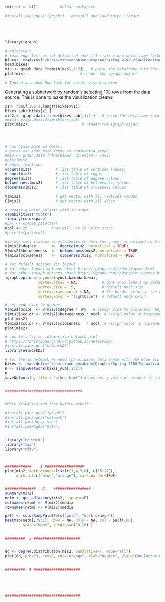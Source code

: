 

```r
rm(list = ls())          #clear workspace

#install.packages("igraph")   #install and load igrph library





library(igraph)

# quickstart
# load edge list as tab delimited text file into a new data frame "bikes"
bikes<- read.csv("/Users/mohsennabian/Dropbox/Spring 2106/Visualization/Rcode/data/hubway [Edges].csv", header =FALSE)
head(bikes)
mis <- graph.data.frame(bikes[,1:2])   # parse the dataframe into the igraph object mis
plot(mis)                         # render the igraph object

# Taking a random Sub Date for better visualization
```

Generating a subnetwork by randomly selecting 100 rows from the data source. This is done to make the visualization clearer. 

```r
x1<- runif(100,1,length(bikes$V1))
bikes_sub<-bikes[x1,]
mis2 <- graph.data.frame(bikes_sub[,1:2])   # parse the dataframe into the igraph object mis
#mis3<-graph.data.frame(bikes_sub) 
plot(mis2)                         # render the igraph object




# now again more in detail
# parse the same data frame as undirected graph
#mis <- graph.data.frame(bikes, directed = TRUE)
#plot(mis)
# basic functions
vcount(mis2)           # list table of vertices (nodes)
ecount(mis2)           # list table of edges 
degree(mis2)           # list table of degree values
betweenness(mis2)      # list table of betweenness values
closeness(mis2)        # list table of closeness values

V(mis2)                # get vector with all vertices (nodes)
E(mis2)                # get vector with all edges

# create a color palette with 10 steps
capabilities("tcltk")
library(colorspace)
#pal <- choose_palette()
ncol <- 25           # we will use 25 color steps
#palette(pal(ncol))

#attach centralities as attributes to data the graph, normalized to 0-1
V(mis2)$degree       <-  degree(mis2, normalized = TRUE)
V(mis2)$betweenness  <-  betweenness(mis2, normalized = TRUE)
V(mis2)$closeness    <-  closeness(mis2, normalized = TRUE)

# set default options for layout
# for other layout options check http://igraph.org/r/doc/layout.html
# for other igraph options check http://igraph.org/r/doc/plot.common.html
igraph.options(layout=layout.kamada.kawai,
               vertex.label = NA,           # dont show labels by default
               vertex.size = 15,            # default node size
               vertex.frame.color = NA,     # the border color of the node
               vertex.color = "lightblue")  # default node color 

# set node size to degree
V(mis2)$size  <- V(mis2)$degree * 100   # assign size to closeness, adjust value for good size
V(mis2)$color <- V(mis2)$betweenness * ncol  # assign color to betweenness, scaled to number of colors
plot(mis2)
V(mis2)$color <- V(mis2)$closeness   * ncol  # assign color to closeness, scaled to number of colors
plot(mis2)

# now lets try an interactive network plot
# https://christophergandrud.github.io/networkD3/
#install.packages("networkD3")
library(networkD3)

# for the d3 network we need the original data frame with the edge list
bikes <- read.delim("/Users/mohsennabian/Dropbox/Spring 2106/Visualization/Rcode/data/bikes.txt", header = FALSE)
n <- simpleNetwork(bikes_sub[,1:2])
n
saveNetwork(n, file = "bikes.html") #save our javascript network to a html file


###################################


#More Visualization from kateto website

#install.packages("igraph")
#install.packages("network") 
#install.packages("sna")
#install.packages("ndtv")


library("network")
library("sna")
library("ndtv")



############    1 ##################
plot(mis2, mark.groups=list(c(1,4,5,8), c(15:17)), 
     mark.col=c("blue","orange"), mark.border=TRUE)


##############   2    #################
summary(mis2)
netm <- get.adjacency(mis2,  sparse=F)
colnames(netm) <- V(mis2)$media
rownames(netm) <- V(mis2)$media

palf <- colorRampPalette(c("gold", "dark orange")) 
heatmap(netm[,78:1], Rowv = NA, Colv = NA, col = palf(100), 
        scale="none", margins=c(10,10) )


#########  3 #####################


dd <- degree.distribution(mis2, cumulative=T, mode="all")
plot(dd, pch=19, cex=1, col="orange", xlab="Degree", ylab="Cumulative Frequency")


#########  4 #####################





##################################
```


